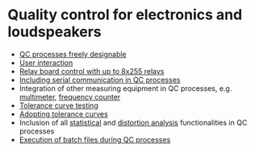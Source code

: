 # Quality control for electronics and loudspeakers
- [QC processes freely designable](/en/help/qc/process-control)
- [User interaction](/en/help/qc/user-input)
- [Relay board control with up to 8x255 relays](/en/help/qc/relais-card-1977xx)
- [Including serial communication in QC processes](/en/help/qc/serial-port-communication)
- Integration of other measuring equipment in QC processes, e.g. [multimeter](/en/help/qc/meilhaus-1208ls-ad), [frequency counter](/en/help/qc/tti-tf930)
- [Tolerance curve testing](/en/help/qc/check-tolerance)
- [Adopting tolerance curves](/en/help/qc/learn-tolerance)
- Inclusion of all [statistical](/en/help/info/statistics) and [distortion analysis](/en/help/info/distortion) functionalities in QC processes
- [Execution of batch files during QC processes](/en/help/qc/external-batch)